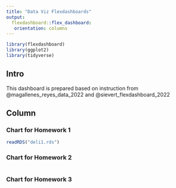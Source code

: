 ```yaml
---
title: "Data Viz Flexdashboards"
output: 
  flexdashboard::flex_dashboard:
   orientation: columns
---
```


```r
library(flexdashboard)
library(ggplot2)
library(tidyverse)
```

## Intro {.sidebar}

This dashboard is prepared based on instruction from @magallenes_reyes_data_2022 and @sievert_flexdashboard_2022


## Column {data-width="450"}

### Chart for Homework 1

```r
readRDS("deli1.rds")
```

### Chart for Homework 2

```r

```

### Chart for Homework 3

```r

```
